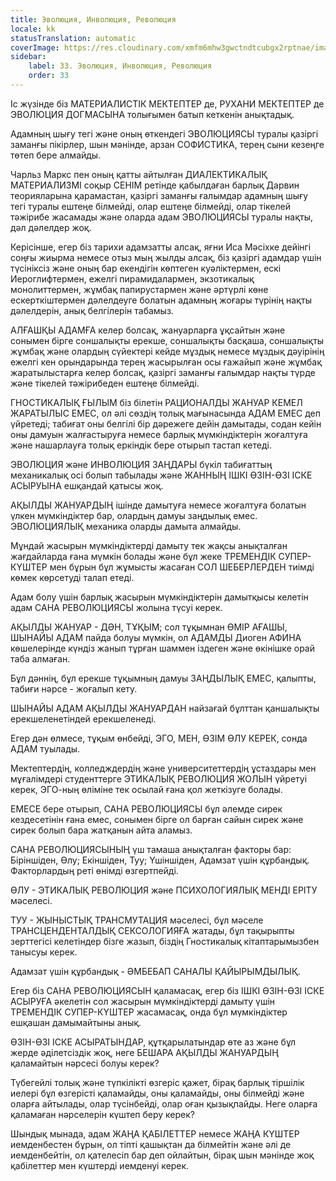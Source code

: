 ```yaml
---
title: Эволюция, Инволюция, Революция
locale: kk
statusTranslation: automatic
coverImage: https://res.cloudinary.com/xmfm6mhw3gwctndtcubgx2rptnae/image/upload/v1740337243/small_cover_educacion_fundamental_a051170f1c.webp
sidebar:
    label: 33. Эволюция, Инволюция, Революция
    order: 33
---
```

Іс жүзінде біз МАТЕРИАЛИСТІК МЕКТЕПТЕР де, РУХАНИ МЕКТЕПТЕР де ЭВОЛЮЦИЯ ДОГМАСЫНА толығымен батып кеткенін анықтадық.

Адамның шығу тегі және оның өткендегі ЭВОЛЮЦИЯСЫ туралы қазіргі заманғы пікірлер, шын мәнінде, арзан СОФИСТИКА, терең сыни кезеңге төтеп бере алмайды.

Чарльз Маркс пен оның қатты айтылған ДИАЛЕКТИКАЛЫҚ МАТЕРИАЛИЗМІ соқыр СЕНІМ ретінде қабылдаған барлық Дарвин теорияларына қарамастан, қазіргі заманғы ғалымдар адамның шығу тегі туралы ештеңе білмейді, олар ештеңе білмейді, олар тікелей тәжірибе жасамады және оларда адам ЭВОЛЮЦИЯСЫ туралы нақты, дәл дәлелдер жоқ.

Керісінше, егер біз тарихи адамзатты алсақ, яғни Иса Мәсіхке дейінгі соңғы жиырма немесе отыз мың жылды алсақ, біз қазіргі адамдар үшін түсініксіз және оның бар екендігін көптеген куәліктермен, ескі Иероглифтермен, ежелгі пирамидалармен, экзотикалық монолиттермен, жұмбақ папирустармен және әртүрлі көне ескерткіштермен дәлелдеуге болатын адамның жоғары түрінің нақты дәлелдерін, анық белгілерін табамыз.

АЛҒАШҚЫ АДАМҒА келер болсақ, жануарларға ұқсайтын және сонымен бірге соншалықты ерекше, соншалықты басқаша, соншалықты жұмбақ және олардың сүйектері кейде мұздық немесе мұздық дәуірінің ежелгі кен орындарында терең жасырылған осы ғажайып және жұмбақ жаратылыстарға келер болсақ, қазіргі заманғы ғалымдар нақты түрде және тікелей тәжірибеден ештеңе білмейді.

ГНОСТИКАЛЫҚ ҒЫЛЫМ біз білетін РАЦИОНАЛДЫ ЖАНУАР КЕМЕЛ ЖАРАТЫЛЫС ЕМЕС, ол әлі сөздің толық мағынасында АДАМ ЕМЕС деп үйретеді; табиғат оны белгілі бір дәрежеге дейін дамытады, содан кейін оны дамуын жалғастыруға немесе барлық мүмкіндіктерін жоғалтуға және нашарлауға толық еркіндік бере отырып тастап кетеді.

ЭВОЛЮЦИЯ және ИНВОЛЮЦИЯ ЗАҢДАРЫ бүкіл табиғаттың механикалық осі болып табылады және ЖАННЫҢ ІШКІ ӨЗІН-ӨЗІ ІСКЕ АСЫРУЫНА ешқандай қатысы жоқ.

АҚЫЛДЫ ЖАНУАРДЫҢ ішінде дамытуға немесе жоғалтуға болатын үлкен мүмкіндіктер бар, олардың дамуы заңдылық емес. ЭВОЛЮЦИЯЛЫҚ механика оларды дамыта алмайды.

Мұндай жасырын мүмкіндіктерді дамыту тек жақсы анықталған жағдайларда ғана мүмкін болады және бұл жеке ТРЕМЕНДІК СУПЕР-КҮШТЕР мен бұрын бұл жұмысты жасаған СОЛ ШЕБЕРЛЕРДЕН тиімді көмек көрсетуді талап етеді.

Адам болу үшін барлық жасырын мүмкіндіктерін дамытқысы келетін адам САНА РЕВОЛЮЦИЯСЫ жолына түсуі керек.

АҚЫЛДЫ ЖАНУАР - ДӘН, ТҰҚЫМ; сол тұқымнан ӨМІР АҒАШЫ, ШЫНАЙЫ АДАМ пайда болуы мүмкін, ол АДАМДЫ Диоген АФИНА көшелерінде күндіз жанып тұрған шаммен іздеген және өкінішке орай таба алмаған.

Бұл дәннің, бұл ерекше тұқымның дамуы ЗАҢДЫЛЫҚ ЕМЕС, қалыпты, табиғи нәрсе - жоғалып кету.

ШЫНАЙЫ АДАМ АҚЫЛДЫ ЖАНУАРДАН найзағай бұлттан қаншалықты ерекшеленетіндей ерекшеленеді.

Егер дән өлмесе, тұқым өнбейді, ЭГО, МЕН, ӨЗІМ ӨЛУ КЕРЕК, сонда АДАМ туылады.

Мектептердің, колледждердің және университеттердің ұстаздары мен мұғалімдері студенттерге ЭТИКАЛЫҚ РЕВОЛЮЦИЯ ЖОЛЫН үйретуі керек, ЭГО-ның өліміне тек осылай ғана қол жеткізуге болады.

ЕМЕСЕ бере отырып, САНА РЕВОЛЮЦИЯСЫ бұл әлемде сирек кездесетінін ғана емес, сонымен бірге ол барған сайын сирек және сирек болып бара жатқанын айта аламыз.

САНА РЕВОЛЮЦИЯСЫНЫҢ үш тамаша анықталған факторы бар: Біріншіден, Өлу; Екіншіден, Туу; Үшіншіден, Адамзат үшін құрбандық. Факторлардың реті өнімді өзгертпейді.

ӨЛУ - ЭТИКАЛЫҚ РЕВОЛЮЦИЯ және ПСИХОЛОГИЯЛЫҚ МЕНДІ ЕРІТУ мәселесі.

ТУУ - ЖЫНЫСТЫҚ ТРАНСМУТАЦИЯ мәселесі, бұл мәселе ТРАНСЦЕНДЕНТАЛДЫҚ СЕКСОЛОГИЯҒА жатады, бұл тақырыпты зерттегісі келетіндер бізге жазып, біздің Гностикалық кітаптарымызбен танысуы керек.

Адамзат үшін құрбандық - ӘМБЕБАП САНАЛЫ ҚАЙЫРЫМДЫЛЫҚ.

Егер біз САНА РЕВОЛЮЦИЯСЫН қаламасақ, егер біз ІШКІ ӨЗІН-ӨЗІ ІСКЕ АСЫРУҒА әкелетін сол жасырын мүмкіндіктерді дамыту үшін ТРЕМЕНДІК СУПЕР-КҮШТЕР жасамасақ, онда бұл мүмкіндіктер ешқашан дамымайтыны анық.

ӨЗІН-ӨЗІ ІСКЕ АСЫРАТЫНДАР, құтқарылатындар өте аз және бұл жерде әділетсіздік жоқ, неге БЕШАРА АҚЫЛДЫ ЖАНУАРДЫҢ қаламайтын нәрсесі болуы керек?

Түбегейлі толық және түпкілікті өзгеріс қажет, бірақ барлық тіршілік иелері бұл өзгерісті қаламайды, оны қаламайды, оны білмейді және оларға айтылады, олар түсінбейді, олар оған қызықпайды. Неге оларға қаламаған нәрселерін күштеп беру керек?

Шындық мынада, адам ЖАҢА ҚАБІЛЕТТЕР немесе ЖАҢА КҮШТЕР иемденбестен бұрын, ол тіпті қашықтан да білмейтін және әлі де иемденбейтін, ол қателесіп бар деп ойлайтын, бірақ шын мәнінде жоқ қабілеттер мен күштерді иемденуі керек.

